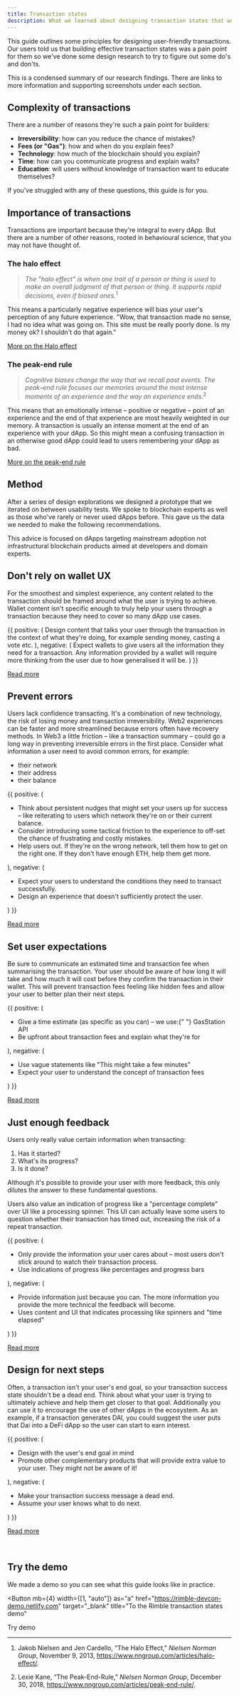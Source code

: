 ```yaml
---
title: Transaction states
description: What we learned about designing transaction states that work for dApp users based on design research, exploration and prototyping.
---
```



This guide outlines some principles for designing user-friendly transactions. Our users told us that building effective transaction states was a pain point for them so we've done some design research to try to figure out some do's and don'ts.

<Flash my={4} bg="near-white">
  <Flex alignItems="center" justifyContent="space-between">
    <Icon color="inherit" ml={2} mr={4} name="Info" />
    <Text color="inherit">
      This is a condensed summary of our research findings. There are links to
      more information and supporting screenshots under each section.
    </Text>
  </Flex>
</Flash>

## Complexity of transactions

There are a number of reasons they're such a pain point for builders:

- **Irreversibility**: how can you reduce the chance of mistakes?
- **Fees (or "Gas")**: how and when do you explain fees?
- **Technology**: how much of the blockchain should you explain?
- **Time**: how can you communicate progress and explain waits?
- **Education**: will users without knowledge of transaction want to educate themselves?

If you've struggled with any of these questions, this guide is for you.

## Importance of transactions

Transactions are important because they're integral to every dApp. But there are a number of other reasons, rooted in behavioural science, that you may not have thought of.

### The halo effect

> _The "halo effect" is when one trait of a person or thing is used to make an overall judgment of that person or thing. It supports rapid decisions, even if biased ones._<sup>1</sup>

This means a particularly negative experience will bias your user's perception of any future experience. "Wow, that transaction made no sense, I had no idea what was going on. This site must be really poorly done. Is my money ok? I shouldn't do that again."

[More on the Halo effect](https://www.nngroup.com/articles/halo-effect/)

### The peak-end rule

> _Cognitive biases change the way that we recall past events. The peak–end rule focuses our memories around the most intense moments of an experience and the way an experience ends._<sup>2</sup>

This means that an emotionally intense – positive or negative – point of an experience and the end of that experience are most heavily weighted in our memory. A transaction is usually an intense moment at the end of an experience with your dApp. So this might mean a confusing transaction in an otherwise good dApp could lead to users remembering your dApp as bad.

[More on the peak-end rule](https://www.nngroup.com/articles/peak-end-rule/)

## Method

After a series of design explorations we designed a prototype that we iterated on between usability tests. We spoke to blockchain experts as well as those who've rarely or never used dApps before. This gave us the data we needed to make the following recommendations.

<Flash mb={4} bg="near-white">
  <Flex alignItems="center" justifyContent="space-between">
    <Icon color="inherit" ml={2} mr={4} name="Info" />
    <Text color="inherit">
      This advice is focused on dApps targeting mainstream adoption not
      infrastructural blockchain products aimed at developers and domain
      experts.
    </Text>
  </Flex>
</Flash>

## Don't rely on wallet UX

For the smoothest and simplest experience, any content related to the transaction should be framed around what the user is trying to achieve. Wallet content isn't specific enough to truly help your users through a transaction because they need to cover so many dApp use cases.

<DoDont>
  {{
    positive: (
      <Text>
        Design content that talks your user through the transaction in the
        context of what they're doing, for example sending money, casting a vote
        etc.
      </Text>
    ),
    negative: (
      <Text>
        Expect wallets to give users all the information they need for a
        transaction. Any information provided by a wallet will require more
        thinking from the user due to how generalised it will be.
      </Text>
    )
  }}
</DoDont>

[Read more](/guides/ux/transactions-wallet-ux)

## Prevent errors

Users lack confidence transacting. It's a combination of new technology, the risk of losing money and transaction irreversibility. Web2 experiences can be faster and more streamlined because errors often have recovery methods. In Web3 a little friction – like a transaction summary – could go a long way in preventing irreversible errors in the first place. Consider what information a user need to avoid common errors, for example:

- their network
- their address
- their balance

<DoDont>
  {{
    positive: (
      <Text>
        <ul>
          <li>
            Think about persistent nudges that might set your users up for
            success – like reiterating to users which network they're on or
            their current balance.
          </li>
          <li>
            Consider introducing some tactical friction to the experience to
            off-set the chance of frustrating and costly mistakes.
          </li>
          <li>
            Help users out. If they're on the wrong network, tell them how to
            get on the right one. If they don't have enough ETH, help them get
            more.
          </li>
        </ul>
      </Text>
    ),
    negative: (
      <Text>
        <ul>
          <li>
            Expect your users to understand the conditions they need to transact
            successfully.
          </li>
          <li>
            Design an experience that doesn't sufficiently protect the user.
          </li>
        </ul>
      </Text>
    )
  }}
</DoDont>

[Read more](/guides/ux/transactions-prevent-errors)

## Set user expectations

Be sure to communicate an estimated time and transaction fee when summarising the transaction. Your user should be aware of how long it will take and how much it will cost before they confirm the transaction in their wallet. This will prevent transaction fees feeling like hidden fees and allow your user to better plan their next steps.

<DoDont>
  {{
    positive: (
      <Text>
        <ul>
          <li>
            Give a time estimate (as specific as you can) – we use:{" "}
            <SmartLink
              href="https://docs.ethgasstation.info/"
              title="View current ETH gas price information"
            >
              GasStation API
            </SmartLink>
          </li>
          <li>
            Be upfront about transaction fees and explain what they're for
          </li>
        </ul>
      </Text>
    ),
    negative: (
      <Text>
        <ul>
          <li>Use vague statements like "This might take a few minutes"</li>
          <li>
            Expect your user to understand the concept of transaction fees
          </li>
        </ul>
      </Text>
    )
  }}
</DoDont>

[Read more](/guides/ux/transactions-set-user-expectations)

## Just enough feedback

Users only really value certain information when transacting:

1. Has it started?
2. What's its progress?
3. Is it done?

Although it's possible to provide your user with more feedback, this only dilutes the answer to these fundamental questions.

Users also value an indication of progress like a "percentage complete" over UI like a processing spinner. This UI can actually leave some users to question whether their transaction has timed out, increasing the risk of a repeat transaction.

<DoDont>
  {{
    positive: (
      <Text>
        <ul>
          <li>
            Only provide the information your user cares about – most users
            don't stick around to watch their transaction process.
          </li>
          <li>
            Use indications of progress like percentages and progress bars
          </li>
        </ul>
      </Text>
    ),
    negative: (
      <Text>
        <ul>
          <li>
            Provide information just because you can. The more information you
            provide the more technical the feedback will become.
          </li>
          <li>
            Uses content and UI that indicates processing like spinners and
            "time elapsed"
          </li>
        </ul>
      </Text>
    )
  }}
</DoDont>

[Read more](/guides/ux/transactions-just-enough-feedback)

## Design for next steps

Often, a transaction isn't your user's end goal, so your transaction success state shouldn't be a dead end. Think about what your user is trying to ultimately achieve and help them get closer to that goal. Additionally you can use it to encourage the use of other dApps in the ecosystem. As an example, if a transaction generates DAI, you could suggest the user puts that Dai into a DeFi dApp so the user can start to earn interest.

<DoDont>
  {{
    positive: (
      <Text>
        <ul>
          <li>Design with the user's end goal in mind</li>
          <li>
            Promote other complementary products that will provide extra value
            to your user. They might not be aware of it!
          </li>
        </ul>
      </Text>
    ),
    negative: (
      <Text>
        <ul>
          <li>Make your transaction success message a dead end.</li>
          <li>Assume your user knows what to do next.</li>
        </ul>
      </Text>
    )
  }}
</DoDont>

[Read more](/guides/ux/transactions-design-next-steps)

<br />

## Try the demo

We made a demo so you can see what this guide looks like in practice.

<Button
  mb={4}
  width={[1, "auto"]}
  as="a"
  href="https://rimble-devcon-demo.netlify.com"
  target="_blank"
  title="To the Rimble transaction states demo"
>
  Try demo
</Button>

---

1. Jakob Nielsen and Jen Cardello, “The Halo Effect,” _Nielsen Norman Group_, November 9, 2013, https://www.nngroup.com/articles/halo-effect/.

2. Lexie Kane, “The Peak-End-Rule,” _Nielsen Norman Group_, December 30, 2018, https://www.nngroup.com/articles/peak-end-rule/.
